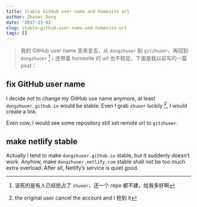 ```yaml
---
title: stable GitHub user name and homesite url
author: Zhuoer Dong
date: '2017-11-01'
slug: stable-github-user-name-and-homesite-url
tags: []
---
```


> 我的 GitHub user name 变来变去，从 `dongzhuoer` 到 `gitzhuoer`，再回到 `dongzhuoer` ^[该死的是有人已经抢占了 `zhuoer`，还一个 repo 都不建，给我多好啊]；连带着 homesite 的 url 也不稳定。下面是我以前写的一篇 post：

## fix GitHub user name

I decide not to change my GitHub use name anymore, at least `dongzhuoer.github.io` would be stable. Even I grab `zhuoer` luckily ^[the original user cancel the account and I 抢到 it], I would create a link. 

Even now, I would see some repository still set remote url to `gitzhuoer`.

## make netlify stable

Actually I tend to make `dongzhuoer.github.io` stable, but it suddenly doesn't work. Anyhow, make `dongzhuoer.netlify.com` stable shall not be too much extra overload. After all, Netlify's service is quiet good.
